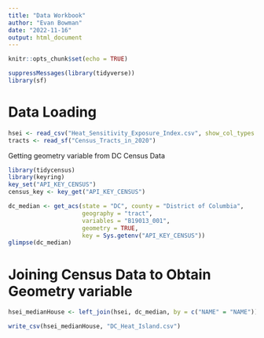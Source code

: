 ```yaml
---
title: "Data Workbook"
author: "Evan Bowman"
date: "2022-11-16"
output: html_document
---
```


```r
knitr::opts_chunk$set(echo = TRUE)
```

```r
suppressMessages(library(tidyverse))
library(sf)
```

# Data Loading
```r
hsei <- read_csv("Heat_Sensitivity_Exposure_Index.csv", show_col_types = F)
tracts <- read_sf("Census_Tracts_in_2020")
```

Getting geometry variable from DC Census Data
```r
library(tidycensus)
library(keyring)
key_set("API_KEY_CENSUS")
census_key <- key_get("API_KEY_CENSUS")
```

```r
dc_median <- get_acs(state = "DC", county = "District of Columbia",
                     geography = "tract",
                     variables = "B19013_001",
                     geometry = TRUE,
                     key = Sys.getenv("API_KEY_CENSUS"))
glimpse(dc_median)
```
# Joining Census Data to Obtain Geometry variable
```r
hsei_medianHouse <- left_join(hsei, dc_median, by = c("NAME" = "NAME"))

write_csv(hsei_medianHouse, "DC_Heat_Island.csv")
```
